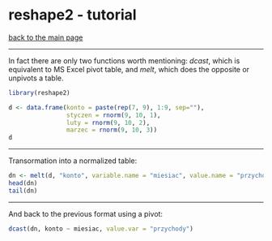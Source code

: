 # reshape2 - tutorial

[back to the main page](../index.html)

***

In fact there are only two functions worth mentioning: *dcast*, which is equivalent to MS Excel pivot table, and *melt*, which does the opposite or unpivots a table.

```r
library(reshape2)

d <- data.frame(konto = paste(rep(7, 9), 1:9, sep=""),
                styczen = rnorm(9, 10, 1),
                luty = rnorm(9, 10, 2),
                marzec = rnorm(9, 10, 3))
d
```
***
Transormation into a normalized table:
```r
dn <- melt(d, "konto", variable.name = "miesiac", value.name = "przychody")
head(dn)
tail(dn)
```
***
And back to the previous format using a pivot:
```r
dcast(dn, konto ~ miesiac, value.var = "przychody")
```

